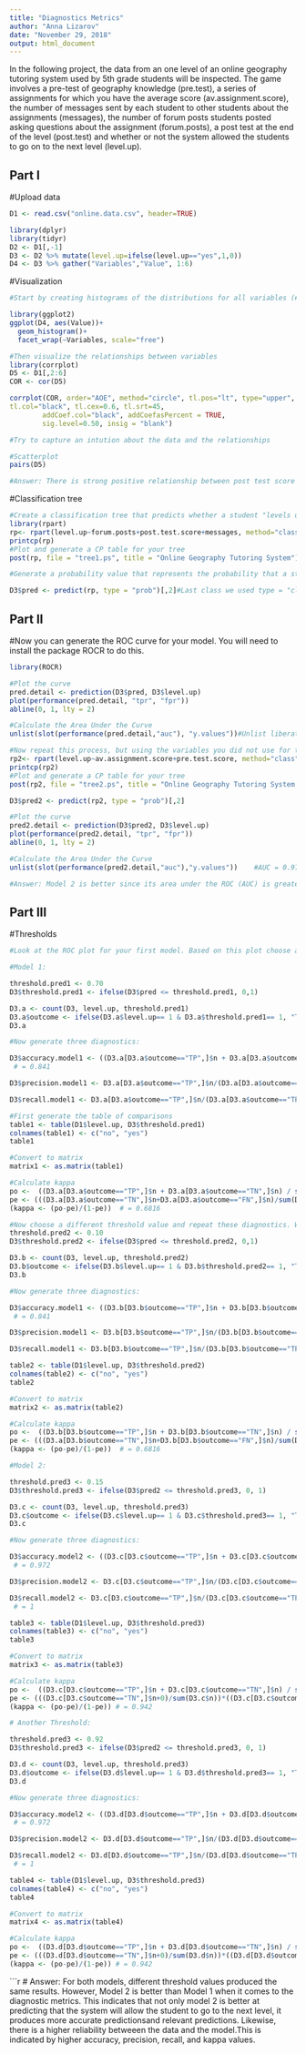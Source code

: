 ```yaml
---
title: "Diagnostics Metrics"
author: "Anna Lizarov"
date: "November 29, 2018"
output: html_document
---
```


In the following project, the data from an one level of an online geography tutoring system used by 5th grade students will be inspected. The game involves a pre-test of geography knowledge (pre.test), a series of assignments for which you have the average score (av.assignment.score),  the number of messages sent by each student to other students about the assignments (messages), the number of forum posts students posted asking questions about the assignment (forum.posts), a post test at the end of the level (post.test) and whether or not the system allowed the students to go on to the next level (level.up).  

## Part I

#Upload data
```r
D1 <- read.csv("online.data.csv", header=TRUE)
```

```r
library(dplyr)
library(tidyr)
D2 <- D1[,-1]
D3 <- D2 %>% mutate(level.up=ifelse(level.up=="yes",1,0)) 
D4 <- D3 %>% gather("Variables","Value", 1:6)
```

#Visualization 
```r
#Start by creating histograms of the distributions for all variables (#HINT: look up "facet" in the ggplot documentation)

library(ggplot2)
ggplot(D4, aes(Value))+
  geom_histogram()+
  facet_wrap(~Variables, scale="free")
```

```r
#Then visualize the relationships between variables
library(corrplot)
D5 <- D1[,2:6]
COR <- cor(D5)

corrplot(COR, order="AOE", method="circle", tl.pos="lt", type="upper",        
tl.col="black", tl.cex=0.6, tl.srt=45, 
        addCoef.col="black", addCoefasPercent = TRUE,
        sig.level=0.50, insig = "blank")

#Try to capture an intution about the data and the relationships
```

```r
#Scatterplot 
pairs(D5)
```


```r
#Answer: There is strong positive relationship between post test score and the number of messages sent by each student to other students about the assignments. However, there is a weak positive relationship between post test score and the number of forum posts students posted asking questions about the assignment. This indicates that messaging is more effective in improving grades for geography than forum posts. It is important to note that, based on the histogram, students are more actively engaged in messaging than posting questions on a forum regarding the assignment. Nonetheless, the average assignment score is moderately to highly related to post test score and messages. 
```

#Classification tree
```r
#Create a classification tree that predicts whether a student "levels up" in the online course using three variables of your choice (As we did last time, set all controls to their minimums)
library(rpart)
rp<- rpart(level.up~forum.posts+post.test.score+messages, method="class", data=D3)
printcp(rp)
#Plot and generate a CP table for your tree 
post(rp, file = "tree1.ps", title = "Online Geography Tutoring System") #This creates a pdf image of the tree

```

```r
#Generate a probability value that represents the probability that a student levels up based your classification tree 

D3$pred <- predict(rp, type = "prob")[,2]#Last class we used type = "class" which predicted the classification for us, this time we are using type = "prob" to see the probability that our classififcation is based on.
```

## Part II
#Now you can generate the ROC curve for your model. You will need to install the package ROCR to do this.
```r
library(ROCR)

#Plot the curve
pred.detail <- prediction(D3$pred, D3$level.up) 
plot(performance(pred.detail, "tpr", "fpr"))
abline(0, 1, lty = 2)
```

```r
#Calculate the Area Under the Curve
unlist(slot(performance(pred.detail,"auc"), "y.values"))#Unlist liberates the AUC value from the "performance" object created by ROCR     # AUC  = 0.855
```

```r
#Now repeat this process, but using the variables you did not use for the previous model and compare the plots & results of your two models. Which one do you think was the better model? Why?
rp2<- rpart(level.up~av.assignment.score+pre.test.score, method="class", data=D3)
printcp(rp2)
#Plot and generate a CP table for your tree 
post(rp2, file = "tree2.ps", title = "Online Geography Tutoring System 2") #This creates a pdf image of the tree
```

```r
D3$pred2 <- predict(rp2, type = "prob")[,2]

#Plot the curve
pred2.detail <- prediction(D3$pred2, D3$level.up) 
plot(performance(pred2.detail, "tpr", "fpr"))
abline(0, 1, lty = 2)
```

```r
#Calculate the Area Under the Curve
unlist(slot(performance(pred2.detail,"auc"),"y.values"))    #AUC = 0.977
```


```r
#Answer: Model 2 is better since its area under the ROC (AUC) is greater than that of model 1. In particular, AUC for model 2 is 0.977 whereas the AUC for model 1 is 0.855. This suggests that model 2 is better at predicting that the system will allow the student to go to the next level since it has a higher true positive rate (sensitivity). 
```

## Part III
#Thresholds
```r
#Look at the ROC plot for your first model. Based on this plot choose a probability threshold that balances capturing the most correct predictions against false positives. Then generate a new variable in your data set that classifies each student according to your chosen threshold.

#Model 1:

threshold.pred1 <- 0.70
D3$threshold.pred1 <- ifelse(D3$pred <= threshold.pred1, 0,1) 

D3.a <- count(D3, level.up, threshold.pred1)
D3.a$outcome <- ifelse(D3.a$level.up== 1 & D3.a$threshold.pred1== 1, "TP", ifelse(D3.a$level.up== 1 & D3.a$threshold.pred1== 0, "FN", ifelse(D3.a$level.up== 0 & D3.a$threshold.pred1== 1, "FP", "TN")))
D3.a
```

```r
#Now generate three diagnostics:

D3$accuracy.model1 <- ((D3.a[D3.a$outcome=="TP",]$n + D3.a[D3.a$outcome=="TN",]$n) / sum(D3.a$n))  
 # = 0.841

D3$precision.model1 <- D3.a[D3.a$outcome=="TP",]$n/(D3.a[D3.a$outcome=="TP",]$n+D3.a[D3.a$outcome=="FP",]$n)     # = 0.742

D3$recall.model1 <- D3.a[D3.a$outcome=="TP",]$n/(D3.a[D3.a$outcome=="TP",]$n+D3.a[D3.a$outcome=="FN",]$n)        # = 0.923

```


```r
#First generate the table of comparisons
table1 <- table(D1$level.up, D3$threshold.pred1)
colnames(table1) <- c("no", "yes")
table1
```
```r
#Convert to matrix
matrix1 <- as.matrix(table1)

#Calculate kappa
po <-  ((D3.a[D3.a$outcome=="TP",]$n + D3.a[D3.a$outcome=="TN",]$n) / sum(D3.a$n))
pe <- (((D3.a[D3.a$outcome=="TN",]$n+D3.a[D3.a$outcome=="FN",]$n)/sum(D3.a$n))*((D3.a[D3.a$outcome=="TN",]$n+D3.a[D3.a$outcome=="FP",]$n)/sum(D3.a$n))) + (((D3.a[D3.a$outcome=="TP",]$n+D3.a[D3.a$outcome=="FP",]$n)/sum(D3.a$n))* ((D3.a[D3.a$outcome=="TP",]$n+D3.a[D3.a$outcome=="FN",]$n)/sum(D3.a$n)))
(kappa <- (po-pe)/(1-pe))  # = 0.6816
```
```r
#Now choose a different threshold value and repeat these diagnostics. What conclusions can you draw about your two thresholds?
threshold.pred2 <- 0.10
D3$threshold.pred2 <- ifelse(D3$pred <= threshold.pred2, 0,1) 

D3.b <- count(D3, level.up, threshold.pred2)
D3.b$outcome <- ifelse(D3.b$level.up== 1 & D3.b$threshold.pred2== 1, "TP", ifelse(D3.b$level.up== 1 & D3.b$threshold.pred2== 0, "FN", ifelse(D3.b$level.up== 0 & D3.b$threshold.pred2== 1, "FP", "TN")))
D3.b
```
```r
#Now generate three diagnostics:

D3$accuracy.model1 <- ((D3.b[D3.b$outcome=="TP",]$n + D3.b[D3.b$outcome=="TN",]$n) / sum(D3.b$n))  
 # = 0.841

D3$precision.model1 <- D3.b[D3.b$outcome=="TP",]$n/(D3.b[D3.b$outcome=="TP",]$n+D3.b[D3.b$outcome=="FP",]$n)     # = 0.742

D3$recall.model1 <- D3.b[D3.b$outcome=="TP",]$n/(D3.b[D3.b$outcome=="TP",]$n+D3.b[D3.a$outcome=="FN",]$n)        # = 0.923
```

```r
table2 <- table(D1$level.up, D3$threshold.pred2)
colnames(table2) <- c("no", "yes")
table2
```

```r
#Convert to matrix
matrix2 <- as.matrix(table2)

#Calculate kappa
po <-  ((D3.b[D3.b$outcome=="TP",]$n + D3.b[D3.b$outcome=="TN",]$n) / sum(D3.b$n))
pe <- (((D3.a[D3.b$outcome=="TN",]$n+D3.b[D3.b$outcome=="FN",]$n)/sum(D3.b$n))*((D3.b[D3.b$outcome=="TN",]$n+D3.b[D3.b$outcome=="FP",]$n)/sum(D3.b$n))) + (((D3.b[D3.b$outcome=="TP",]$n+D3.b[D3.b$outcome=="FP",]$n)/sum(D3.b$n))* ((D3.b[D3.b$outcome=="TP",]$n+D3.b[D3.b$outcome=="FN",]$n)/sum(D3.b$n)))
(kappa <- (po-pe)/(1-pe))  # = 0.6816
```

```r
#Model 2:

threshold.pred3 <- 0.15
D3$threshold.pred3 <- ifelse(D3$pred2 <= threshold.pred3, 0, 1) 

D3.c <- count(D3, level.up, threshold.pred3)
D3.c$outcome <- ifelse(D3.c$level.up== 1 & D3.c$threshold.pred3== 1, "TP", ifelse(D3.c$level.up== 1 & D3.c$threshold.pred3== 0, "FN", ifelse(D3.c$level.up== 0 & D3.c$threshold.pred3== 1, "FP", "TN")))
D3.c
```

```r
#Now generate three diagnostics:

D3$accuracy.model2 <- ((D3.c[D3.c$outcome=="TP",]$n + D3.c[D3.c$outcome=="TN",]$n) / sum(D3.c$n))  
 # = 0.972

D3$precision.model2 <- D3.c[D3.c$outcome=="TP",]$n/(D3.c[D3.c$outcome=="TP",]$n+D3.c[D3.c$outcome=="FP",]$n)      # = 0.935

D3$recall.model2 <- D3.c[D3.c$outcome=="TP",]$n/(D3.c[D3.c$outcome=="TP",]$n +0)        
 # = 1
```

```r
table3 <- table(D1$level.up, D3$threshold.pred3)
colnames(table3) <- c("no", "yes")
table3
```

```r
#Convert to matrix
matrix3 <- as.matrix(table3)

#Calculate kappa
po <-  ((D3.c[D3.c$outcome=="TP",]$n + D3.c[D3.c$outcome=="TN",]$n) / sum(D3.c$n))
pe <- (((D3.c[D3.c$outcome=="TN",]$n+0)/sum(D3.c$n))*((D3.c[D3.c$outcome=="TN",]$n+D3.c[D3.c$outcome=="FP",]$n)/sum(D3.c$n))) + (((D3.c[D3.c$outcome=="TP",]$n+D3.c[D3.c$outcome=="FP",]$n)/sum(D3.c$n))* ((D3.c[D3.c$outcome=="TP",]$n+0)/sum(D3.c$n)))
(kappa <- (po-pe)/(1-pe)) # = 0.942
```

```r
# Another Threshold:

threshold.pred3 <- 0.92
D3$threshold.pred3 <- ifelse(D3$pred2 <= threshold.pred3, 0, 1) 

D3.d <- count(D3, level.up, threshold.pred3)
D3.d$outcome <- ifelse(D3.d$level.up== 1 & D3.d$threshold.pred3== 1, "TP", ifelse(D3.d$level.up== 1 & D3.d$threshold.pred3== 0, "FN", ifelse(D3.d$level.up== 0 & D3.d$threshold.pred3== 1, "FP", "TN")))
D3.d
```

```r
#Now generate three diagnostics:

D3$accuracy.model2 <- ((D3.d[D3.d$outcome=="TP",]$n + D3.d[D3.d$outcome=="TN",]$n) / sum(D3.d$n))  
 # = 0.972

D3$precision.model2 <- D3.d[D3.d$outcome=="TP",]$n/(D3.d[D3.d$outcome=="TP",]$n+D3.d[D3.d$outcome=="FP",]$n)      # = 0.935

D3$recall.model2 <- D3.d[D3.d$outcome=="TP",]$n/(D3.d[D3.d$outcome=="TP",]$n +0)        
 # = 1
```

```r
table4 <- table(D1$level.up, D3$threshold.pred3)
colnames(table4) <- c("no", "yes")
table4
```

```r
#Convert to matrix
matrix4 <- as.matrix(table4)

#Calculate kappa
po <-  ((D3.d[D3.d$outcome=="TP",]$n + D3.d[D3.d$outcome=="TN",]$n) / sum(D3.d$n))
pe <- (((D3.d[D3.d$outcome=="TN",]$n+0)/sum(D3.d$n))*((D3.d[D3.d$outcome=="TN",]$n+D3.d[D3.d$outcome=="FP",]$n)/sum(D3.d$n))) + (((D3.d[D3.d$outcome=="TP",]$n+D3.d[D3.d$outcome=="FP",]$n)/sum(D3.d$n))* ((D3.d[D3.d$outcome=="TP",]$n+0)/sum(D3.d$n)))
(kappa <- (po-pe)/(1-pe)) # = 0.942
```

```r
# Answer: For both models, different threshold values produced the same results. However, Model 2 is better than Model 1 when it comes to the diagnostic metrics. This indicates that not only model 2 is better at predicting that the system will allow the student to go to the next level, it produces more accurate predictionsand relevant predictions. Likewise, there is a higher reliability betweeen the data and the model.This is indicated by higher accuracy, precision, recall, and kappa values. 

